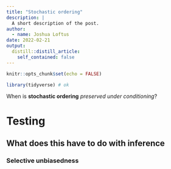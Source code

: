 ```yaml
---
title: "Stochastic ordering"
description: |
  A short description of the post.
author:
  - name: Joshua Loftus
date: 2022-02-21
output:
  distill::distill_article:
    self_contained: false
---
```



```r
knitr::opts_chunk$set(echo = FALSE)
```

```r
library(tidyverse) # ok
```

When is **stochastic ordering** *preserved under conditioning*?

# Testing

## What does this have to do with inference

### Selective unbiasedness
